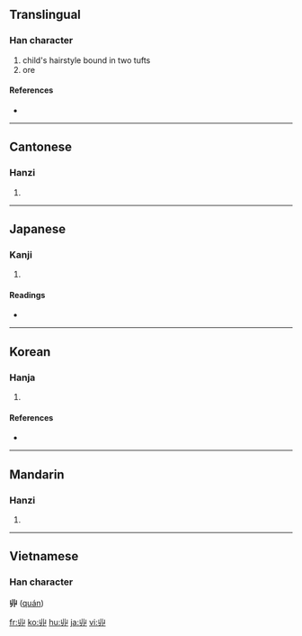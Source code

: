 {{see|卝}}<!-- may be replaced by zh-forms -->
==Translingual==

===Han character===
{{Han char|rn=2|rad=丨|as=04|sn=5|four=2277<sub>0</sub>|canj=女中中中一 (VLLLM)}}

# child's hairstyle bound in two tufts
# ore

====References====
* {{Han ref|kx=0079.100|dkj=00077|dj=0161.040|hdz=10052.120|uh=4E31|ud=20017|bh=C963|bd=51555}}

----

==Cantonese==

===Hanzi===
{{yue-hanzi|jyut=|y=gwaan3}}

# {{defn|Cantonese}}

----

==Japanese==

===Kanji===
{{ja-kanji|grade=|rs=丨04}}

# {{defn|Japanese}}

====Readings====
* {{ja-readings|on=[[かん]] (kan), [[こう]] (kō), [[けん]] (ken)|kun=[[あげまき]] (agemaki), [[あらがね]] (aragane)}}

----

==Korean==

===Hanja===
{{ko-hanja|hangeul=관|rv=gwan|mr=kwan|eumhun=쌍상투|ehrv=ssangsangtu|ehmr=ssangsangt'u|ehy=}}

# {{defn|Korean}}

====References====
* {{Hanja ref|nav=12882}}

----

==Mandarin==

===Hanzi===
{{cmn-hanzi|pin=[[guàn]] ([[guan4]])|wg=kuan<sup>4</sup>}}

# {{defn|Mandarin}}

----

==Vietnamese==
===Han character===
'''丱''' ([[quán]])

[[fr:丱]]
[[ko:丱]]
[[hu:丱]]
[[ja:丱]]
[[vi:丱]]